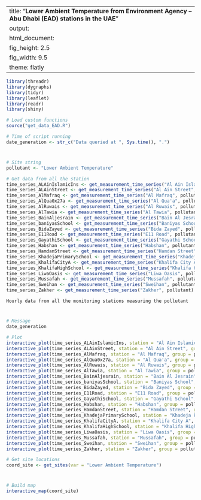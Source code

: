 
---
title: "**Lower Ambient Temperature from Environment Agency – Abu Dhabi (EAD) stations in the UAE**"
output:
  html_document:
    fig_height: 2.5
    fig_width: 9.5
    theme: flatly
---

```{r set_up, message = FALSE, echo = FALSE, warning = FALSE}
library(threadr)
library(dygraphs)
library(tidyr)
library(leaflet)
library(readr)
library(shiny)

# Load custom functions
source("get_data_EAD.R")

# Time of script running
date_generation <- str_c("Data queried at ", Sys.time(), ".")
```
# 

## 
```{r import_data, message = FALSE, echo = FALSE, results = "hide", cache = TRUE}

# Site string
pollutant <- "Lower Ambient Temperature"

# Get data from all the station
time_series_ALAinIslamicIns <- get_measurement_time_series("Al Ain Islamic Ins", pollutant)
time_series_ALAinStreet <- get_measurement_time_series("Al Ain Street", pollutant)
time_series_AlMafraq <- get_measurement_time_series("Al Mafraq", pollutant)
time_series_AlQua0x27a <- get_measurement_time_series("Al Qua'a", pollutant)
time_series_AlRuwais <- get_measurement_time_series("Al Ruwais", pollutant)
time_series_AlTawia <- get_measurement_time_series("Al Tawia", pollutant)
time_series_BainAljesrain <- get_measurement_time_series("Bain Al Jesrain", pollutant)
time_series_baniyasSchool <- get_measurement_time_series("Baniyas School", pollutant)
time_series_BidaZayed <- get_measurement_time_series("Bida Zayed", pollutant)
time_series_E11Road <- get_measurement_time_series("E11 Road", pollutant)
time_series_GayathiSchool <- get_measurement_time_series("Gayathi School", pollutant)
time_series_Habshan <- get_measurement_time_series("Habshan", pollutant)
time_series_HamdanStreet <- get_measurement_time_series("Hamdan Street", pollutant)
time_series_KhadejaPrimarySchool <- get_measurement_time_series("Khadeja Primary School", pollutant)
time_series_KhalifaCityA <- get_measurement_time_series("Khalifa City A", pollutant)
time_series_KhalifaHighSchool <- get_measurement_time_series("Khalifa High School", pollutant)
time_series_LiwaOasis <- get_measurement_time_series("Liwa Oasis", pollutant)
time_series_Mussafah <- get_measurement_time_series("Mussafah", pollutant)
time_series_Sweihan <- get_measurement_time_series("Sweihan", pollutant)
time_series_Zakher <- get_measurement_time_series("Zakher", pollutant)
```

 `Hourly data from all the monitoring stations measuring the pollutant`
 
# 

## 

```{r plot_EAD_LAT, echo = FALSE, cache = TRUE}
# Message
date_generation

# Plot
interactive_plot(time_series_ALAinIslamicIns, station = "Al Ain Islamic Ins", group =   pollutant, pollu="Lower Ambient Temperature")
interactive_plot(time_series_ALAinStreet, station = "Al Ain Street", group = pollutant, pollu="Lower Ambient Temperature")
interactive_plot(time_series_AlMafraq, station = "Al Mafraq", group = pollutant, pollu="Lower Ambient Temperature")
interactive_plot(time_series_AlQua0x27a, station = "Al Qua'a", group = pollutant, pollu="Lower Ambient Temperature")
interactive_plot(time_series_AlRuwais, station = "Al Ruwais", group = pollutant, pollu="Lower Ambient Temperature")
interactive_plot(time_series_AlTawia, station = "Al Tawia", group = pollutant, pollu="Lower Ambient Temperature")
interactive_plot(time_series_BainAljesrain, station = "Bain Al Jesrain", group = pollutant, pollu="Lower Ambient Temperature")
interactive_plot(time_series_baniyasSchool, station = "Baniyas School", group = pollutant, pollu="Lower Ambient Temperature")
interactive_plot(time_series_BidaZayed, station = "Bida Zayed", group = pollutant, pollu="Lower Ambient Temperature")
interactive_plot(time_series_E11Road, station = "E11 Road", group = pollutant, pollu="Lower Ambient Temperature")
interactive_plot(time_series_GayathiSchool, station = "Gayathi School", group = pollutant, pollu="Lower Ambient Temperature")
interactive_plot(time_series_Habshan, station = "Habshan", group = pollutant, pollu="Lower Ambient Temperature")
interactive_plot(time_series_HamdanStreet, station = "Hamdan Street", group = pollutant, pollu="Lower Ambient Temperature")
interactive_plot(time_series_KhadejaPrimarySchool, station = "Khadeja Primary School", group = pollutant, pollu="Lower Ambient Temperature")
interactive_plot(time_series_KhalifaCityA, station = "Khalifa City A", group = pollutant, pollu="Lower Ambient Temperature")
interactive_plot(time_series_KhalifaHighSchool, station = "Khalifa High School", group =pollutant, pollu="Lower Ambient Temperature")
interactive_plot(time_series_LiwaOasis, station = "Liwa Oasis", group = pollutant, pollu="Lower Ambient Temperature")
interactive_plot(time_series_Mussafah, station = "Mussafah", group = pollutant, pollu="Lower Ambient Temperature")
interactive_plot(time_series_Sweihan, station = "Sweihan", group = pollutant, pollu="Lower Ambient Temperature")
interactive_plot(time_series_Zakher, station = "Zakher", group = pollutant, pollu="Lower Ambient Temperature")

```


```{r import_data_for_map, message = FALSE, echo = FALSE, results = "hide", cache = TRUE}
# Get site locations
coord_site <- get_sites(var = "Lower Ambient Temperature")

```
#
 
##

```{r map, fig.height = 8, echo = FALSE, message = FALSE, cache = TRUE}
# Build map
interactive_map(coord_site)
```

 
 